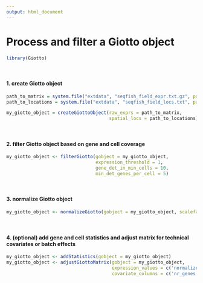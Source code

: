 ```yaml
---
output: html_document
---
```



# Process and filter a Giotto object  

```r
library(Giotto)
```

$~$

#### 1. create Giotto object

```r
path_to_matrix = system.file("extdata", "seqfish_field_expr.txt.gz", package = 'Giotto')
path_to_locations = system.file("extdata", "seqfish_field_locs.txt", package = 'Giotto')

my_giotto_object = createGiottoObject(raw_exprs = path_to_matrix,
                                      spatial_locs = path_to_locations)

``` 

$~$

#### 2. filter Giotto object based on gene and cell coverage

```r
my_giotto_object <- filterGiotto(gobject = my_giotto_object, 
                                 expression_threshold = 1, 
                                 gene_det_in_min_cells = 10, 
                                 min_det_genes_per_cell = 5)
```

$~$

#### 3. normalize Giotto object

```r
my_giotto_object <- normalizeGiotto(gobject = my_giotto_object, scalefactor = 6000, verbose = T)
```

$~$

#### 4. (optional) add gene and cell statistics and adjust matrix for technical covariates or batch effects

```r
my_giotto_object <- addStatistics(gobject = my_giotto_object)
my_giotto_object <- adjustGiottoMatrix(gobject = my_giotto_object, 
                                       expression_values = c('normalized'),
                                       covariate_columns = c('nr_genes', 'total_expr'))
```







